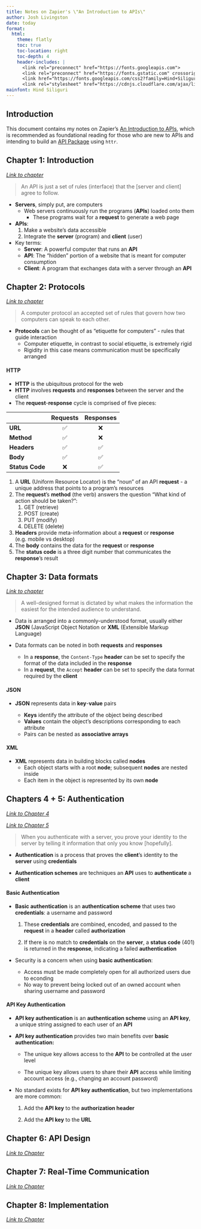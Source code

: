 ```yaml
---
title: Notes on Zapier's \"An Introduction to APIs\"
author: Josh Livingston
date: today
format: 
  html:
    theme: flatly
    toc: true
    toc-location: right
    toc-depth: 4
    header-includes: |
      <link rel="preconnect" href="https://fonts.googleapis.com">
      <link rel="preconnect" href="https://fonts.gstatic.com" crossorigin>
      <link href="https://fonts.googleapis.com/css2?family=Hind+Siliguri&display=swap" rel="stylesheet">
      <link rel="stylesheet" href="https://cdnjs.cloudflare.com/ajax/libs/font-awesome/4.7.0/css/font-awesome.min.css">
mainfont: Hind Siliguri
---
```


```{=html}
<a href="https://github.com/joshwlivingston/zapier-intro" title= "GitHub - joshwlivingston/zapier-intro: Notes from Zapier's Intro to APIs" style="color:#000"><i class = "fa fa-brands fa-github"></i></a>
```
## Introduction

This document contains my notes on Zapier's [An Introduction to APIs](https://zapier.com/resources/guides/apis "An introduction to APIs | Zapier guides"), which is recommended as foundational reading for those who are new to APIs and intending to build an [API Package](https://cran.r-project.org/web/packages/httr/vignettes/api-packages.html "Best practices for API packages") using `httr`.

## Chapter 1: Introduction

[*Link to chapter*](https://zapier.com/resources/guides/apis/introduction "Chapter 1: Introduction - An introduction to APIs | Zapier guides")

> An API is just a set of rules (interface) that the \[server and client\] agree to follow.

-   **Servers**, simply put, are computers
    -   Web servers continuously run the programs (**APIs**) loaded onto them
        -   These programs wait for a **request** to generate a web page
-   **APIs**:
    1.  Make a website's data accessible
    2.  Integrate the **server** (program) and **client** (user)
-   Key terms:
    -   **Server**: A powerful computer that runs an **API**
    -   **API**: The "hidden" portion of a website that is meant for computer consumption
    -   **Client**: A program that exchanges data with a server through an **API**

## Chapter 2: Protocols

[*Link to chapter*](https://zapier.com/resources/guides/apis/protocols "Chapter 2: Protocols - An introduction to APIs | Zapier guides")

> A computer protocol an accepted set of rules that govern how two computers can speak to each other.

-   **Protocols** can be thought of as "etiquette for computers" - rules that guide interaction
    -   Computer etiquette, in contrast to social etiquette, is extremely rigid
    -   Rigidity in this case means communication must be specifically arranged

#### HTTP

-   **HTTP** is the ubiquitous protocol for the web
-   **HTTP** involves **requests** and **responses** between the server and the client
-   The **request**-**response** cycle is comprised of five pieces:

|                 | Requests | Responses |
|-----------------|:--------:|:---------:|
| **URL**         |    ✅    |    ❌     |
| **Method**      |    ✅    |    ❌     |
| **Headers**     |    ✅    |    ✅     |
| **Body**        |    ✅    |    ✅     |
| **Status Code** |    ❌    |    ✅     |

1.  A **URL** (Uniform Resource Locator) is the "noun" of an API **request** - a unique address that points to a program's resources
2.  The **request**'s **method** (the verb) answers the question "What kind of action should be taken?":
    1.  GET (retrieve)
    2.  POST (create)
    3.  PUT (modify)
    4.  DELETE (delete)
3.  **Headers** provide meta-information about a **request** or **response** (e.g. mobile vs desktop)
4.  The **body** contains the data for the **request** or **response**
5.  The **status code** is a three digit number that communicates the **response**'s result

## Chapter 3: Data formats

[*Link to chapter*](https://zapier.com/resources/guides/apis/data-formats "Chapter 3: Data formats - An introduction to APIs | Zapier guides")

> A well-designed format is dictated by what makes the information the easiest for the intended audience to understand.

-   Data is arranged into a commonly-understood format, usually either **JSON** (JavaScript Object Notation or **XML** (Extensible Markup Language)

-   Data formats can be noted in both **requests** and **responses**

    -   In a **response**, the `Content-Type` **header** can be set to specify the format of the data included in the **response**
    -   In a **request**, the `Accept` **header** can be set to specify the data format required by the **client**

#### JSON

-   **JSON** represents data in **key**-**value** pairs

    -   **Keys** identify the attribute of the object being described
    -   **Values** contain the object's descriptions corresponding to each attribute
    -   Pairs can be nested as **associative arrays**

#### XML

-   **XML** represents data in building blocks called **nodes**
    -   Each object starts with a root **node**; subsequent **nodes** are nested inside
    -   Each item in the object is represented by its own **node**

## Chapters 4 + 5: Authentication

[*Link to Chapter 4*](https://zapier.com/resources/guides/apis/authentication-part-1 "Chapter 4: Authentication, part 1 - An introduction to APIs | Zapier guides")

[*Link to Chapter 5*](https://zapier.com/resources/guides/apis/authentication-part-2 "Chapter 5: Authentication, part 2 - An introduction to APIs | Zapier guides")

> When you authenticate with a server, you prove your identity to the
> server by telling it information that only you know \[hopefully\].

-   **Authentication** is a process that proves the **client**'s identity to the **server** using **credentials**

-   **Authentication schemes** are techniques an **API** uses to **authenticate** a **client**

#### Basic Authentication

-   **Basic authentication** is an **authentication scheme** that uses two **credentials**: a username and password

    1.  These **credentials** are combined, encoded, and passed to the **request** in a **header** called **authorization**

    2.  If there is no match to **credentials** on the **server**, a **status code** (401) is returned in the **response**, indicating a failed **authentication**

-   Security is a concern when using **basic authentication**:

    -   Access must be made completely open for all authorized users due to econding
    -   No way to prevent being locked out of an owned account when sharing username and password

#### API Key Authentication

-   **API key authentication** is an **authentication scheme** using an **API key**, a unique string assigned to each user of an **API**

-   **API key authentication** provides two main benefits over **basic authentication:**

    -   The unique key allows access to the **API** to be controlled at the user level

    -   The unique key allows users to share their **API** access while limiting account access (e.g., changing an account password)

-   No standard exists for **API key authentication**, but two implementations are more common:

    1.  Add the **API key** to the **authorization header**

    2.  Add the **API key** to the **URL**

## Chapter 6: API Design

[*Link to Chapter*](https://zapier.com/resources/guides/apis/design "Chapter 6: API design - An introduction to APIs | Zapier guides")

## Chapter 7: Real-Time Communication

[*Link to Chapter*](https://zapier.com/resources/guides/apis/real-time-communication "Chapter 7: Real-Time communication - An introduction to APIs | Zapier guides")

## Chapter 8: Implementation

[*Link to Chapter*](https://zapier.com/resources/guides/apis/implementation "Chapter 8: Implementation - An introduction to APIs | Zapier guides")

